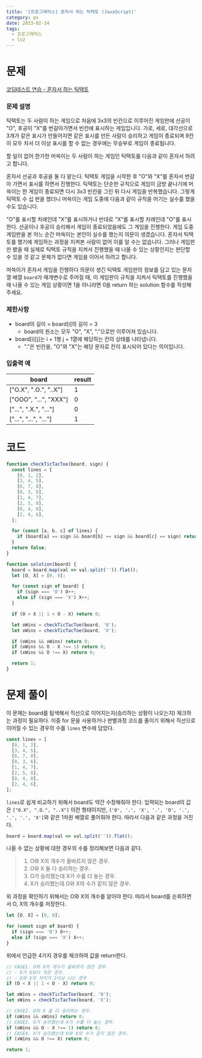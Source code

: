 ```yaml
---
title: '[프로그래머스] 혼자서 하는 틱택토 (JavaScript)'
category: ps
date: 2023-02-24
tags:
  - 프로그래머스
  - lv2
---
```


# 문제

[코딩테스트 연습 - 혼자서 하는 틱택토](https://school.programmers.co.kr/learn/courses/30/lessons/160585)

### 문제 설명

틱택토는 두 사람이 하는 게임으로 처음에 3x3의 빈칸으로 이루어진 게임판에 선공이 "O", 후공이 "X"를 번갈아가면서 빈칸에 표시하는 게임입니다. 가로, 세로, 대각선으로 3개가 같은 표시가 만들어지면 같은 표시를 만든 사람이 승리하고 게임이 종료되며 9칸이 모두 차서 더 이상 표시를 할 수 없는 경우에는 무승부로 게임이 종료됩니다.

할 일이 없어 한가한 머쓱이는 두 사람이 하는 게임인 틱택토를 다음과 같이 혼자서 하려고 합니다.

혼자서 선공과 후공을 둘 다 맡는다.
틱택토 게임을 시작한 후 "O"와 "X"를 혼자서 번갈아 가면서 표시를 하면서 진행한다.
틱택토는 단순한 규칙으로 게임이 금방 끝나기에 머쓱이는 한 게임이 종료되면 다시 3x3 빈칸을 그린 뒤 다시 게임을 반복했습니다. 그렇게 틱택토 수 십 판을 했더니 머쓱이는 게임 도중에 다음과 같이 규칙을 어기는 실수를 했을 수도 있습니다.

"O"를 표시할 차례인데 "X"를 표시하거나 반대로 "X"를 표시할 차례인데 "O"를 표시한다.
선공이나 후공이 승리해서 게임이 종료되었음에도 그 게임을 진행한다.
게임 도중 게임판을 본 어느 순간 머쓱이는 본인이 실수를 했는지 의문이 생겼습니다. 혼자서 틱택토를 했기에 게임하는 과정을 지켜본 사람이 없어 이를 알 수는 없습니다. 그러나 게임판만 봤을 때 실제로 틱택토 규칙을 지켜서 진행했을 때 나올 수 있는 상황인지는 판단할 수 있을 것 같고 문제가 없다면 게임을 이어서 하려고 합니다.

머쓱이가 혼자서 게임을 진행하다 의문이 생긴 틱택토 게임판의 정보를 담고 있는 문자열 배열 `board`가 매개변수로 주어질 때, 이 게임판이 규칙을 지켜서 틱택토를 진행했을 때 나올 수 있는 게임 상황이면 1을 아니라면 0을 return 하는 solution 함수를 작성해 주세요.

### 제한사항

- board의 길이 = board[i]의 길이 = 3
  - board의 원소는 모두 "O", "X", "."으로만 이루어져 있습니다.
- board[i][j]는 i + 1행 j + 1열에 해당하는 칸의 상태를 나타냅니다.
  - "."은 빈칸을, "O"와 "X"는 해당 문자로 칸이 표시되어 있다는 의미입니다.

### 입출력 예

| board                 | result |
| --------------------- | ------ |
| ["O.X", ".O.", "..X"] | 1      |
| ["OOO", "...", "XXX"] | 0      |
| ["...", ".X.", "..."] | 0      |
| ["...", "...", "..."] | 1      |

# 코드

```jsx
function checkTicTacToe(board, sign) {
  const lines = [
    [0, 1, 2],
    [3, 4, 5],
    [6, 7, 8],
    [0, 3, 6],
    [1, 4, 7],
    [2, 5, 8],
    [0, 4, 8],
    [2, 4, 6],
  ];

  for (const [a, b, c] of lines) {
    if (board[a] == sign && board[b] == sign && board[c] == sign) return true;
  }
  return false;
}

function solution(board) {
  board = board.map(val => val.split('')).flat();
  let [O, X] = [0, 0];

  for (const sign of board) {
    if (sign === 'O') O++;
    else if (sign === 'X') X++;
  }

  if (O < X || 1 < O - X) return 0;

  let oWins = checkTicTacToe(board, 'O');
  let xWins = checkTicTacToe(board, 'X');

  if (oWins && xWins) return 0;
  if (oWins && O - X !== 1) return 0;
  if (xWins && O !== X) return 0;

  return 1;
}
```

# 문제 풀이

이 문제는 board를 탐색해서 직선으로 이어지는지(승리하는 상황이 나오는지) 체크하는 과정이 필요하다. 이중 for 문을 사용하거나 판별과정 코드를 줄이기 위해서 직선으로 이어질 수 있는 경우의 수를 `lines` 변수에 담았다.

```jsx
const lines = [
  [0, 1, 2],
  [3, 4, 5],
  [6, 7, 8],
  [0, 3, 6],
  [1, 4, 7],
  [2, 5, 8],
  [0, 4, 8],
  [2, 4, 6],
];
```

`lines`로 쉽게 비교하기 위해서 board도 약간 수정해줘야 한다. 입력되는 board의 값은 `["O.X", ".O.", "..X"]` 이런 형태이지만, `['O', '.', 'X', '.', 'O', '.', '.', '.', 'X']`와 같은 1차원 배열로 풀어줘야 한다. 따라서 다음과 같은 과정을 거친다.

```jsx
board = board.map(val => val.split('')).flat();
```

나올 수 없는 상황에 대한 경우의 수를 정리해보면 다음과 같다.

> 1.  O와 X의 개수가 올바르지 않은 경우.
> 2.  O와 X 둘 다 승리하는 경우.
> 3.  O가 승리했는데 X가 수를 더 놓는 경우.
> 4.  X가 승리했는데 O와 X의 수가 같지 않은 경우.

위 과정을 확인하기 위해서는 O와 X의 개수를 알아야 한다. 따라서 board를 순회하면서 O, X의 개수를 저장한다.

```jsx
let [O, X] = [0, 0];

for (const sign of board) {
  if (sign === 'O') O++;
  else if (sign === 'X') X++;
}
```

위에서 언급한 4가지 경우를 체크하여 값을 return한다.

```jsx
// CASE1. O와 X의 개수가 올바르지 않은 경우.
// - O가 X보다 작은 경우.
// - O와 X의 차이가 2이상 나는 경우
if (O < X || 1 < O - X) return 0;

let oWins = checkTicTacToe(board, 'O');
let xWins = checkTicTacToe(board, 'X');

// CASE2. O와 X 둘 다 승리하는 경우.
if (oWins && xWins) return 0;
// CASE3. O가 승리했는데 X가 수를 더 놓는 경우.
if (oWins && O - X !== 1) return 0;
// CASE4. X가 승리했는데 O와 X의 수가 같지 않은 경우.
if (xWins && O !== X) return 0;

return 1;
```
